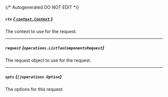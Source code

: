 {/* Autogenerated DO NOT EDIT  */}

##### `ctx` [*{ `context.Context` }*](https://pkg.go.dev/context#Context)
The context to use for the request.

---
##### `request` *{`operations.ListTaxComponentsRequest`}*
The request object to use for the request.
<Collapsible openLabel={Labels.showProperties} closeLabel={Labels.hideProperties}>
    <ListTaxComponentsRequest/>
</Collapsible>

---
##### `opts` *{`[]operations.Option`}*
The options for this request.


